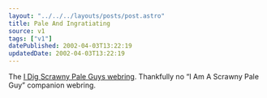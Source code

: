 ```yaml
---
layout: "../../../layouts/posts/post.astro"
title: Pale And Ingratiating
source: v1
tags: ["v1"]
datePublished: 2002-04-03T13:22:19
updatedDate: 2002-04-03T13:22:19
---
```


The [I Dig Scrawny Pale Guys webring][1]. Thankfully no &#8220;I Am A Scrawny Pale Guy&#8221; companion webring.

[1]: http://www.rock-queen.com/spg/
